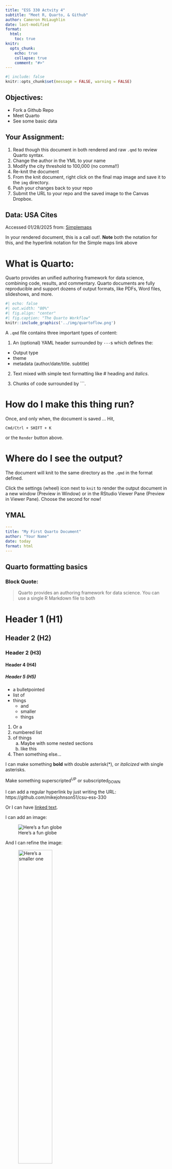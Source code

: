 ```yaml
---
title: "ESS 330 Actvity 4"
subtitle: "Meet R, Quarto, & Github"
author: Cameron McLaughlin
date: last-modified
format:
  html:
    toc: true
knitr:
  opts_chunk: 
    echo: true
    collapse: true
    comment: "#>"
---
```


```r
#| include: false
knitr::opts_chunk$set(message = FALSE, warning = FALSE)
```

## Objectives:

- Fork a Github Repo
- Meet Quarto 
- See some basic data

## Your Assignment:

1. Read though this document in both rendered and raw `.qmd` to review Quarto syntax.
2. Change the author in the YML to your name
2. Modify the city threshold to 100,000 (no comma!!)
3. Re-knit the document
4. From the knit document, right click on the final map image and save it to the `img` directory.
5. Push your changes back to your repo
6. Submit the URL to your repo and the saved image to the Canvas Dropbox.

## Data: USA Cites

Accessed 01/28/2025 from: [Simplemaps](https://simplemaps.com/data/us-cities)

:::{.callout-note}
In your rendered document, this is a call out!. **Note** both the notation for this, and the hyperlink notation for the Simple maps link above 
:::

# What is Quarto:

Quarto provides an unified authoring framework for data science, combining  code, results, and commentary. Quarto documents are fully reproducible and support dozens of output formats, like PDFs, Word files, slideshows, and more.

```r
#| echo: false
#| out.width: "80%"
#| fig.align: "center"
#| fig.caption: "The Quarto Workflow"
knitr::include_graphics('../img/quartoflow.png')
```

A `.qmd` file contains three important types of content:

1. An (optional) YAML header surrounded by `---`s which defines the: 
 - Output type
 - theme
 - metadata (author/date/title. subtitle)
 
2. Text mixed with simple text formatting like # heading and _italics_.

3. Chunks of code surrounded by ```.

# How do I make this thing run?

Once, and only when, the document is saved ... Hit,

`Cmd/Ctrl + SHIFT + K`

or the `Render` button above.

# Where do I see the output?

The document will knit to the same directory as the `.qmd` in the format defined.

Click the settings (wheel) icon next to `knit` to render the output document in a new window (Preview in Window) or in the RStudio Viewer Pane
(Preview in Viewer Pane). Choose the second for now!

## YMAL

```yaml
---
title: "My First Quarto Document"
author: "Your Name"
date: today
format: html
---
```
## Quarto formatting basics

### Block Quote:

> Quarto provides an authoring framework for data science. You can use a single R Markdown file to both

# Header 1 (H1)
## Header 2 (H2)
### Header 2 (H3)
#### Header 4 (H4)
##### Header 5 (H5)

- a bulletpointed
- list of 
- things
  - and
  - smaller
  - things

1. Or a 
2. numbered list
3. of things
    a. Maybe with some nested sections
    b. like this
4. Then something else...

I can make something **bold** with double asterisk(\*), or *italicized* with single asterisks. 

Make something superscripted^UP^ or subscripted~DOWN~

I can add a regular hyperlink by just writing the URL: https://github.com/mikejohnson51/csu-ess-330

Or I can have [linked text](https://github.com/mikejohnson51/csu-ess-330).

I can add an image: 

![Here's a fun globe](../img/globe-image.jpg)

And I can refine the image: 

![Here's a smaller one](../img/globe-image.jpg){width="50%"}

Or I can use knitr directly!

```r
#| echo: false
knitr::include_graphics('../img/globe-image.jpg')
```

I can also add document breaks with `*****`:

*****

# Code 

These are teasers for where we are going. If the code doesn't yet make sense that is expected!

Focus on what we are doing with Quarto and the exposure to this code and workflow will help when we get to discussing them next week.

## Snippets

All code is run is code snippets. Code snippets can be auto generated with:

`Cmd/Ctrl + Alt + I`

or by clicking "insert" and then "R"

***

In each code block, you can add cell options that affect the execution and output of executable code blocks. All options start with `#|` and can be  within comments at the top of a block. For example:

```r
#| eval: false
...
```

The following table summarizes which types of output each option **suppresses**:

|       Option      | Run code 	| Show code 	| Output 	| Plots 	| Messages 	| Warnings 	|
|:-----------------	|:--------:	|:---------:	|:------:	|:-----:	|:--------:	|:--------:	|
| eval: false      	| X        	|           	| X      	| X     	| X        	| X        	|
| include: false   	|          	| X         	| X      	| X     	| X        	| X        	|
| echo: false      	|          	| X         	|        	|       	|          	|          	|
| results: "hide"  	|          	|           	| X      	|       	|          	|          	|
| fig.show: "hide" 	|          	|           	|        	| X     	|          	|          	|
| message: false   	|          	|           	|        	|       	| X        	|          	|
| warning: false   	|          	|           	|        	|       	|          	| X        	|


:::{.callout-note}
Quarto supports the creation of markdown tables, look at the qmd file on how to generate the above table
:::

# Inline code:

Read in our data:

```r
#| message: false
#| warning: false
# load tidyverse
# Notice that we can write comments that are not code preceeded by #
library(tidyverse)

# read in city data
# Use the `tab` key to autocomplete paths!
cities <- readr::read_csv('../data/simplemaps_uscities_basicv1.90/uscities.csv')
```

# Exploration

Here we see some basic data exploration tools to see what our data looks like:

```r
#| eval: TRUE

names(cities)
head(cities)
```

# Some basic Data Exploration

With an understanding of the data, lets answers a few questions:

```r
# Which cities are the most dense?
cities  |> 
  select(city, state_id, population, density)  |> 
  arrange(-density)  |> 
  head()

# Which cities have the most people?
cities  |> 
  select(city, state_id, population, density) |> 
  arrange(-population)  |> 
  head()
```

## In line code:

```r
#| echo: false
threshold <- 100000

big_cities <-  cities |> 
  filter(population > threshold)  |> 
  filter(!state_name %in% c("Alaska", "Hawaii", "Puerto Rico"))
```

We can evaluate R variables and code in-line. For example, there are `r nrow(big_cities)` cities with a population greater then `r formatC(threshold, format="d", big.mark=",")`.

Here is a map!

```r
#| echo: false

big_cities  |>  
  ggplot() + 
  aes(x = lng, y = lat) + 
  geom_point(aes(size = population, color = density)) + 
  scale_color_gradient(low = "blue", high = "red") + 
  labs(title = "USA Cities Population Stats",
       subtitle = paste("Cities bigger then:", 
                        formatC(threshold, format="d", big.mark=","),
                        "people"),
       caption = paste("Made by:", rmarkdown::metadata$author, "- ESS 330"),
       x="",
       y = "") + 
  theme_bw()
```


